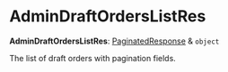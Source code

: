 
# AdminDraftOrdersListRes

 **AdminDraftOrdersListRes**: [PaginatedResponse](../../interfaces/medusa.PaginatedResponse/page.mdx) & `object`

The list of draft orders with pagination fields.
